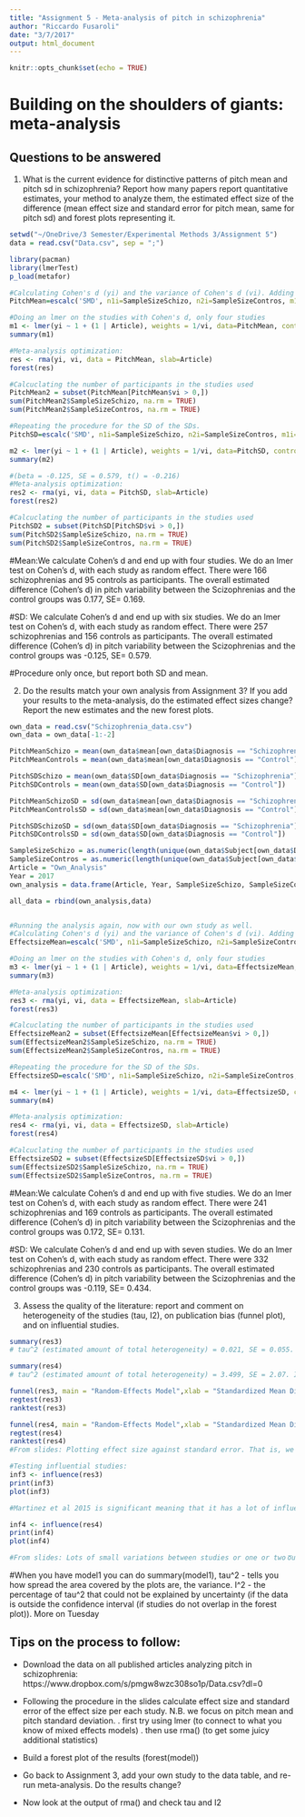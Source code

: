 ```yaml
---
title: "Assignment 5 - Meta-analysis of pitch in schizophrenia"
author: "Riccardo Fusaroli"
date: "3/7/2017"
output: html_document
---
```


```r
knitr::opts_chunk$set(echo = TRUE)
```

# Building on the shoulders of giants: meta-analysis

## Questions to be answered

1. What is the current evidence for distinctive patterns of pitch mean and pitch sd in schizophrenia? Report how many papers report quantitative estimates, your method to analyze them, the estimated effect size of the difference (mean effect size and standard error for pitch mean, same for pitch sd) and forest plots representing it. 
```r
setwd("~/OneDrive/3 Semester/Experimental Methods 3/Assignment 5")
data = read.csv("Data.csv", sep = ";")

library(pacman) 
library(lmerTest)
p_load(metafor)

#Calculating Cohen's d (yi) and the variance of Cohen's d (vi). Adding the values to the data
PitchMean=escalc('SMD', n1i=SampleSizeSchizo, n2i=SampleSizeContros, m1i=PitchMeanSchizo, m2i=PitchMeanControls, sd1i=PitchMeanSchizoSD, sd2i=PitchMeanControlsSD, data = data)

#Doing an lmer on the studies with Cohen's d, only four studies
m1 <- lmer(yi ~ 1 + (1 | Article), weights = 1/vi, data=PitchMean, control=lmerControl(check.nobs.vs.nlev="ignore", check.nobs.vs.nRE="ignore"))
summary(m1)

#Meta-analysis optimization: 
res <- rma(yi, vi, data = PitchMean, slab=Article) 
forest(res)

#Calcuclating the number of participants in the studies used
PitchMean2 = subset(PitchMean[PitchMean$vi > 0,])
sum(PitchMean2$SampleSizeSchizo, na.rm = TRUE)
sum(PitchMean2$SampleSizeContros, na.rm = TRUE)

#Repeating the procedure for the SD of the SDs. 
PitchSD=escalc('SMD', n1i=SampleSizeSchizo, n2i=SampleSizeContros, m1i=PitchSDSchizo, m2i=PitchSDControls, sd1i=PitchSDSchizoSD, sd2i=PitchSDControlsSD, data = data)

m2 <- lmer(yi ~ 1 + (1 | Article), weights = 1/vi, data=PitchSD, control=lmerControl(check.nobs.vs.nlev="ignore", check.nobs.vs.nRE="ignore"))
summary(m2)

#(beta = -0.125, SE = 0.579, t() = -0.216)
#Meta-analysis optimization: 
res2 <- rma(yi, vi, data = PitchSD, slab=Article) 
forest(res2)

#Calcuclating the number of participants in the studies used
PitchSD2 = subset(PitchSD[PitchSD$vi > 0,])
sum(PitchSD2$SampleSizeSchizo, na.rm = TRUE)
sum(PitchSD2$SampleSizeContros, na.rm = TRUE)

```

#Mean:We calculate Cohen's d and end up with four studies. We do an lmer test on Cohen's d, with each study as random effect. There were 166 schizophrenias and 95 controls as participants. The overall estimated difference (Cohen’s d) in pitch variability between the Scizophrenias and the control groups was 0.177, SE= 0.169. 

#SD: We calculate Cohen's d and end up with six studies. We do an lmer test on Cohen's d, with each study as random effect. There were 257 schizophrenias and 156 controls as participants. The overall estimated difference (Cohen’s d) in pitch variability between the Scizophrenias and the control groups was -0.125, SE= 0.579.  

#Procedure only once, but report both SD and mean. 

2. Do the results match your own analysis from Assignment 3? If you add your results to the meta-analysis, do the estimated effect sizes change? Report the new estimates and the new forest plots.

```r
own_data = read.csv("Schizophrenia_data.csv")
own_data = own_data[-1:-2]

PitchMeanSchizo = mean(own_data$mean[own_data$Diagnosis == "Schizophrenia"])
PitchMeanControls = mean(own_data$mean[own_data$Diagnosis == "Control"])

PitchSDSchizo = mean(own_data$SD[own_data$Diagnosis == "Schizophrenia"])
PitchSDControls = mean(own_data$SD[own_data$Diagnosis == "Control"])

PitchMeanSchizoSD = sd(own_data$mean[own_data$Diagnosis == "Schizophrenia"])
PitchMeanControlsSD = sd(own_data$mean[own_data$Diagnosis == "Control"])

PitchSDSchizoSD = sd(own_data$SD[own_data$Diagnosis == "Schizophrenia"])
PitchSDControlsSD = sd(own_data$SD[own_data$Diagnosis == "Control"])

SampleSizeSchizo = as.numeric(length(unique(own_data$Subject[own_data$Diagnosis == "Schizophrenia"])))
SampleSizeContros = as.numeric(length(unique(own_data$Subject[own_data$Diagnosis == "Control"])))
Article = "Own_Analysis"
Year = 2017
own_analysis = data.frame(Article, Year, SampleSizeSchizo, SampleSizeContros, PitchMeanControls, PitchMeanControlsSD, PitchMeanSchizo,  PitchMeanSchizoSD, PitchSDControls, PitchSDControlsSD, PitchSDSchizo, PitchSDSchizoSD)

all_data = rbind(own_analysis,data)


#Running the analysis again, now with our own study as well.
#Calculating Cohen's d (yi) and the variance of Cohen's d (vi). Adding the values to the data
EffectsizeMean=escalc('SMD', n1i=SampleSizeSchizo, n2i=SampleSizeContros, m1i=PitchMeanSchizo, m2i=PitchMeanControls, sd1i=PitchMeanSchizoSD, sd2i=PitchMeanControlsSD, data = all_data)

#Doing an lmer on the studies with Cohen's d, only four studies
m3 <- lmer(yi ~ 1 + (1 | Article), weights = 1/vi, data=EffectsizeMean, control=lmerControl(check.nobs.vs.nlev="ignore", check.nobs.vs.nRE="ignore"))
summary(m3)

#Meta-analysis optimization: 
res3 <- rma(yi, vi, data = EffectsizeMean, slab=Article) 
forest(res3)

#Calcuclating the number of participants in the studies used
EffectsizeMean2 = subset(EffectsizeMean[EffectsizeMean$vi > 0,])
sum(EffectsizeMean2$SampleSizeSchizo, na.rm = TRUE)
sum(EffectsizeMean2$SampleSizeContros, na.rm = TRUE)

#Repeating the procedure for the SD of the SDs. 
EffectsizeSD=escalc('SMD', n1i=SampleSizeSchizo, n2i=SampleSizeContros, m1i=PitchSDSchizo, m2i=PitchSDControls, sd1i=PitchSDSchizoSD, sd2i=PitchSDControlsSD, data = all_data)

m4 <- lmer(yi ~ 1 + (1 | Article), weights = 1/vi, data=EffectsizeSD, control=lmerControl(check.nobs.vs.nlev="ignore", check.nobs.vs.nRE="ignore"))
summary(m4)

#Meta-analysis optimization: 
res4 <- rma(yi, vi, data = EffectsizeSD, slab=Article) 
forest(res4)

#Calcuclating the number of participants in the studies used
EffectsizeSD2 = subset(EffectsizeSD[EffectsizeSD$vi > 0,])
sum(EffectsizeSD2$SampleSizeSchizo, na.rm = TRUE)
sum(EffectsizeSD2$SampleSizeContros, na.rm = TRUE)

```

#Mean:We calculate Cohen's d and end up with five studies. We do an lmer test on Cohen's d, with each study as random effect. There were 241 schizophrenias and 169 controls as participants. The overall estimated difference (Cohen’s d) in pitch variability between the Scizophrenias and the control groups was 0.172, SE= 0.131. 

#SD: We calculate Cohen's d and end up with seven studies. We do an lmer test on Cohen's d, with each study as random effect. There were 332 schizophrenias and 230 controls as participants. The overall estimated difference (Cohen’s d) in pitch variability between the Scizophrenias and the control groups was -0.119, SE= 0.434. 

3. Assess the quality of the literature: report and comment on heterogeneity of the studies (tau, I2), on publication bias (funnel plot), and on influential studies.

```r
summary(res3)
# tau^2 (estimated amount of total heterogeneity) = 0.021, SE = 0.055. I^2 (total heterogeneity/total variability) = 26.15 %. The higher I^2 value the higher the percentage is that they come from different population. 

summary(res4)
# tau^2 (estimated amount of total heterogeneity) = 3.499, SE = 2.07. I^2 (total heterogeneity/total variability) = 98.18 %. The higher I^2 value the higher the percentage is that they come from different population. The high value is due to Cohen et al. 2014. 

funnel(res3, main = "Random-Effects Model",xlab = "Standardized Mean Difference")
regtest(res3)
ranktest(res3)

funnel(res4, main = "Random-Effects Model",xlab = "Standardized Mean Difference")
regtest(res4)
ranktest(res4)
#From slides: Plotting effect size against standard error. That is, we check whether the larger the effect size the more unreliable the estimate (otherwise said, whether only bad studies have good results)

#Testing influential studies:
inf3 <- influence(res3) 
print(inf3) 
plot(inf3)

#Martinez et al 2015 is significant meaning that it has a lot of influence on the analysis, because the study is very different from the other studies and thus schews the place of the funnel plot in one direction. 

inf4 <- influence(res4) 
print(inf4) 
plot(inf4)

#From slides: Lots of small variations between studies or one or two ͞outliers͟, aka, influential studies, that is, if we remove that study the results change quite radically 

```

#When you have model1 you can do summary(model1), tau^2 - tells you how spread the area covered by the plots are, the variance. I^2 - the percentage of tau^2 that could not be explained by uncertainty (if the data is outside the confidence interval (if studies do not overlap in the forest plot)). More on Tuesday

## Tips on the process to follow:

- Download the data on all published articles analyzing pitch in schizophrenia: https://www.dropbox.com/s/pmgw8wzc308so1p/Data.csv?dl=0
- Following the procedure in the slides calculate effect size and standard error of the effect size per each study. N.B. we focus on pitch mean and pitch standard deviation.
 . first try using lmer (to connect to what you know of mixed effects models)
 . then use rma() (to get some juicy additional statistics)

- Build a forest plot of the results (forest(model))
 
- Go back to Assignment 3, add your own study to the data table, and re-run meta-analysis. Do the results change?

- Now look at the output of rma() and check tau and I2
